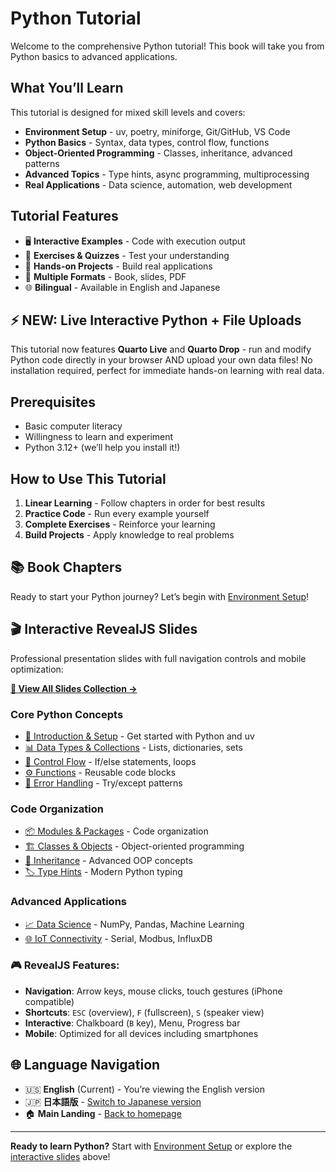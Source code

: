 # Python Tutorial {.unnumbered}

Welcome to the comprehensive Python tutorial! This book will take you from Python basics to advanced applications.

## What You'll Learn

This tutorial is designed for mixed skill levels and covers:

- **Environment Setup** - uv, poetry, miniforge, Git/GitHub, VS Code
- **Python Basics** - Syntax, data types, control flow, functions  
- **Object-Oriented Programming** - Classes, inheritance, advanced patterns
- **Advanced Topics** - Type hints, async programming, multiprocessing
- **Real Applications** - Data science, automation, web development

## Tutorial Features

- 🖥️ **Interactive Examples** - Code with execution output
- 📝 **Exercises & Quizzes** - Test your understanding
- 🚀 **Hands-on Projects** - Build real applications
- 🎯 **Multiple Formats** - Book, slides, PDF
- 🌐 **Bilingual** - Available in English and Japanese

::: {.callout-tip}
## ⚡ NEW: Live Interactive Python + File Uploads
This tutorial now features **Quarto Live** and **Quarto Drop** - run and modify Python code directly in your browser AND upload your own data files! No installation required, perfect for immediate hands-on learning with real data.
:::

## Prerequisites

- Basic computer literacy
- Willingness to learn and experiment
- Python 3.12+ (we'll help you install it!)

## How to Use This Tutorial

1. **Linear Learning** - Follow chapters in order for best results
2. **Practice Code** - Run every example yourself
3. **Complete Exercises** - Reinforce your learning
4. **Build Projects** - Apply knowledge to real problems

## 📚 Book Chapters

Ready to start your Python journey? Let's begin with [Environment Setup](book/01-setup.qmd)!

## 🎬 Interactive RevealJS Slides

Professional presentation slides with full navigation controls and mobile optimization:

[**🎯 View All Slides Collection →**](slides/){.btn .btn-primary .btn-lg}

### **Core Python Concepts**
- [🚀 Introduction & Setup](slides/01-intro.html) - Get started with Python and uv
- [📊 Data Types & Collections](slides/02-data-types.html) - Lists, dictionaries, sets  
- [🔀 Control Flow](slides/03-control-flow.html) - If/else statements, loops
- [⚙️ Functions](slides/04-functions.html) - Reusable code blocks
- [🚨 Error Handling](slides/05-error-handling.html) - Try/except patterns

### **Code Organization**  
- [📦 Modules & Packages](slides/06-modules.html) - Code organization
- [🏗️ Classes & Objects](slides/07-classes.html) - Object-oriented programming
- [🔗 Inheritance](slides/08-inheritance.html) - Advanced OOP concepts
- [🏷️ Type Hints](slides/09-type-hints.html) - Modern Python typing

### **Advanced Applications**
- [📈 Data Science](slides/12-data-science.html) - NumPy, Pandas, Machine Learning
- [🌐 IoT Connectivity](slides/14-iot-connectivity.html) - Serial, Modbus, InfluxDB

### **🎮 RevealJS Features:**
- **Navigation**: Arrow keys, mouse clicks, touch gestures (iPhone compatible)
- **Shortcuts**: `ESC` (overview), `F` (fullscreen), `S` (speaker view)  
- **Interactive**: Chalkboard (`B` key), Menu, Progress bar
- **Mobile**: Optimized for all devices including smartphones

## 🌐 Language Navigation

- 🇺🇸 **English** (Current) - You're viewing the English version
- 🇯🇵 **日本語版** - [Switch to Japanese version](../ja/index.html)
- 🏠 **Main Landing** - [Back to homepage](../index.html)

---

**Ready to learn Python?** Start with [Environment Setup](book/01-setup.qmd) or explore the [interactive slides](slides/) above!